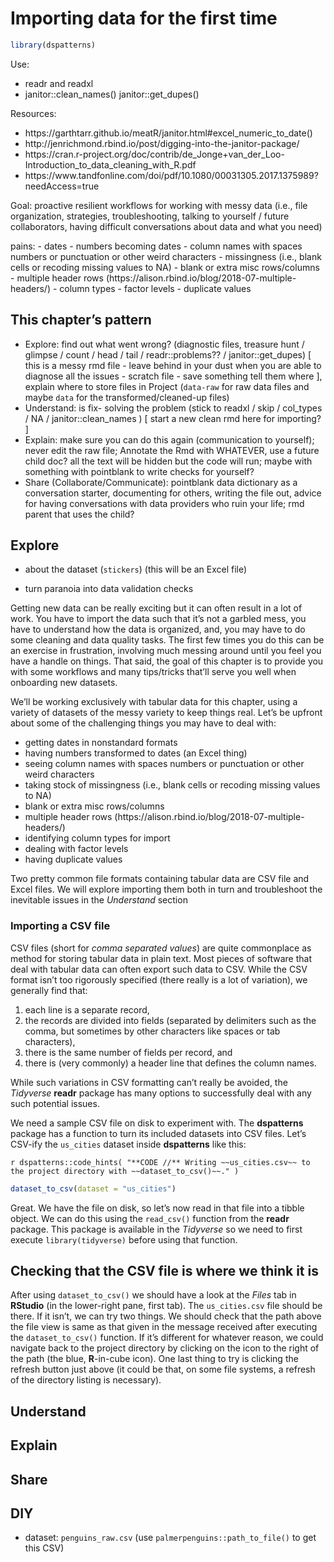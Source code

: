 # Importing data for the first time


```r
library(dspatterns)
```


Use: 

- readr and readxl
- janitor::clean_names() janitor::get_dupes()

Resources:

- https://garthtarr.github.io/meatR/janitor.html#excel_numeric_to_date()
- http://jenrichmond.rbind.io/post/digging-into-the-janitor-package/
- https://cran.r-project.org/doc/contrib/de_Jonge+van_der_Loo-Introduction_to_data_cleaning_with_R.pdf
- https://www.tandfonline.com/doi/pdf/10.1080/00031305.2017.1375989?needAccess=true

Goal: proactive resilient workflows for working with messy data (i.e., file organization, strategies, troubleshooting, talking to yourself / future collaborators, having difficult conversations about data and what you need)

pains:
- dates
- numbers becoming dates
- column names with spaces numbers or punctuation or other weird characters 
- missingness (i.e., blank cells or recoding missing values to NA)
- blank or extra misc rows/columns
- multiple header rows (https://alison.rbind.io/blog/2018-07-multiple-headers/)
- column types 
- factor levels
- duplicate values

## This chapter's pattern

- Explore: find out what went wrong? (diagnostic files, treasure hunt / glimpse / count / head / tail / readr::problems?? / janitor::get_dupes) [ this is a messy rmd file - leave behind in your dust when you are able to diagnose all the issues     - scratch file - save something tell them where ], explain where to store files in Project (`data-raw` for raw data files and maybe `data` for the transformed/cleaned-up files)
- Understand: is fix- solving the problem (stick to readxl / skip / col_types / NA / janitor::clean_names ) [ start a new clean rmd here for importing? ]
- Explain: make sure you can do this again (communication to yourself); never edit the raw file; Annotate the Rmd with WHATEVER, use a future child doc? all the text will be hidden but the code will run; maybe with something with pointblank to write checks for yourself?
- Share (Collaborate/Communicate): pointblank data dictionary as a conversation starter, documenting for others, writing the file out, advice for having conversations with data providers who ruin your life; rmd parent that uses the child?

## Explore

- about the dataset (`stickers`) (this will be an Excel file)

- turn paranoia into data validation checks

Getting new data can be really exciting but it can often result in a lot of work. You have to import the data such that it's not a garbled mess, you have to understand how the data is organized, and, you may have to do some cleaning and data quality tasks. The first few times you do this can be an exercise in frustration, involving much messing around until you feel you have a handle on things. That said, the goal of this chapter is to provide you with some workflows and many tips/tricks that'll serve you well when onboarding new datasets.

We'll be working exclusively with tabular data for this chapter, using a variety of datasets of the messy variety to keep things real. Let's be upfront about some of the challenging things you may have to deal with:

- getting dates in nonstandard formats
- having numbers transformed to dates (an Excel thing)
- seeing column names with spaces numbers or punctuation or other weird characters 
- taking stock of missingness (i.e., blank cells or recoding missing values to NA)
- blank or extra misc rows/columns
- multiple header rows (https://alison.rbind.io/blog/2018-07-multiple-headers/)
- identifying column types for import
- dealing with factor levels
- having duplicate values

Two pretty common file formats containing tabular data are CSV file and Excel files. We will explore importing them both in turn and troubleshoot the inevitable issues in the *Understand* section

### Importing a CSV file

CSV files (short for *comma separated values*) are quite commonplace as method for storing tabular data in plain text. Most pieces of software that deal with tabular data can often export such data to CSV. While the CSV format isn't too rigorously specified (there really is a lot of variation), we generally find that:

1. each line is a separate record,
2. the records are divided into fields (separated by delimiters such as the comma, but sometimes by other characters like spaces or tab characters),
3. there is the same number of fields per record, and
4. there is (very commonly) a header line that defines the column names.

While such variations in CSV formatting can't really be avoided, the *Tidyverse* **readr** package has many options to successfully deal with any such potential issues.

We need a sample CSV file on disk to experiment with. The **dspatterns** package has a function to turn its included datasets into CSV files. Let's CSV-ify the `us_cities` dataset inside **dspatterns** like this:

`r dspatterns::code_hints(
"**CODE //** Writing ~~us_cities.csv~~ to the project directory with ~~dataset_to_csv()~~."
)`
```r
dataset_to_csv(dataset = "us_cities")
```

Great. We have the file on disk, so let's now read in that file into a tibble object. We can do this using the `read_csv()` function from the **readr** package. This package is available in the *Tidyverse* so we need to first execute `library(tidyverse)` before using that function.

:::{.callout-tip}
## Checking that the CSV file is where we think it is

After using `dataset_to_csv()` we should have a look at the *Files* tab in **RStudio** (in the lower-right pane, first tab). The `us_cities.csv` file should be there. If it isn't, we can try two things. We should check that the path above the file view is same as that given in the message received after executing the `dataset_to_csv()` function. If it's different for whatever reason, we could navigate back to the project directory by clicking on the icon to the right of the path (the blue, **R**-in-cube icon). One last thing to try is clicking the refresh button just above (it could be that, on some file systems, a refresh of the directory listing is necessary).

:::



## Understand


## Explain


## Share


## DIY

- dataset: `penguins_raw.csv` (use `palmerpenguins::path_to_file()` to get this CSV)
